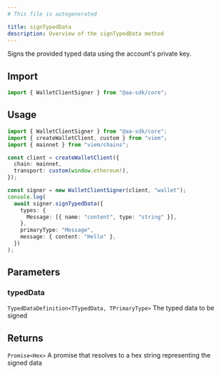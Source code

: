 ```yaml
---
# This file is autogenerated

title: signTypedData
description: Overview of the signTypedData method
---
```



Signs the provided typed data using the account's private key.

## Import

```ts
import { WalletClientSigner } from "@aa-sdk/core";
```

## Usage

```ts
import { WalletClientSigner } from "@aa-sdk/core";
import { createWalletClient, custom } from "viem";
import { mainnet } from "viem/chains";

const client = createWalletClient({
  chain: mainnet,
  transport: custom(window.ethereum!),
});

const signer = new WalletClientSigner(client, "wallet");
console.log(
  await signer.signTypedData({
    types: {
      Message: [{ name: "content", type: "string" }],
    },
    primaryType: "Message",
    message: { content: "Hello" },
  })
);
```

## Parameters

### typedData

`TypedDataDefinition<TTypedData, TPrimaryType>`
The typed data to be signed

## Returns

`Promise<Hex>`
A promise that resolves to a hex string representing the signed data
